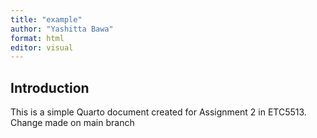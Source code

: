 ```yaml
---
title: "example"
author: "Yashitta Bawa"
format: html
editor: visual
---
```


## Introduction

This is a simple Quarto document created for Assignment 2 in ETC5513.
Change made on main branch